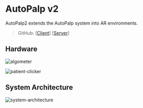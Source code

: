 # AutoPalp v2

AutoPalp2 extends the AutoPalp system into AR environments.

> GitHub:
> [[Client](https://github.com/makelab-kaist/AutoPalp2)]
> [[Server](https://github.com/makelab-kaist/AutoPalp2-server)]

## Hardware

![algometer](/img/autopalp2/algometer.png)

![patient-clicker](/img/autopalp2/patient-clicker.png)

## System Architecture

![system-architecture](/img/autopalp2/system-architecture.png)
